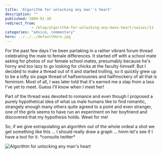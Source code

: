 ```yaml
---
title: 'Algorithm for unlocking any man''s heart'
description: ""
published: 2009-01-30
redirect_from: 
            - /blog/algorithm-for-unlocking-any-mans-heart/swizec/11
categories: "advice, commentary"
hero: ../../../defaultHero.jpg
---
```

For the past few days I&#x27;ve been partaking in a rather vibrant forum thread celebrating the male to female differences. It started off with a school mate asking for photos of our female school mates, presumably because he&#x27;s horny and too lazy to go looking for chicks at the faculty himself. But I decided to make a thread out of it and started trolling, so it quickly grew up to be a lofty six page thread of halfseriousnes and halfmockery of all that is feminism. Most of all, I was later told that it&#x27;s earned me a slap from a lass I&#x27;ve yet to meet. Guess I&#x27;ll know when I meet her!

Part of the thread was devoted to romance and even though I proposed a purely hypothetical idea of what us male humans like to find romantic, strangely enough many others quite agreed to a point and even stranger, one of the girls seems to have run an experiment on her boyfriend and discovered that my hypothesis holds. Wewt for me!

So, if we give extrapolating an algorithm out of the whole ordeal a shot we get something like this ... I should really draw a graph ... hmm let&#x27;s see if I have a tool for it. \*consults twitter\*



![Algorithm for unlocking any man&#x27;s heart](http://swizec.com/images/collection/54.jpg "Algorithm for unlocking any man&#x27;s heart")
